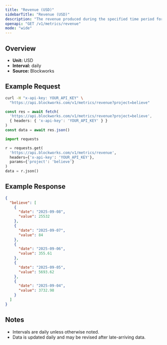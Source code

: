 ```yaml
---
title: "Revenue (USD)"
sidebarTitle: "Revenue (USD)"
description: "The revenue produced during the specified time period for given project."
openapi: "GET /v1/metrics/revenue"
mode: "wide"
---
```


## Overview

- **Unit:** USD
- **Interval:** daily
- **Source:** Blockworks

## Example Request

<CodeGroup>

```bash cURL
curl -H "x-api-key: YOUR_API_KEY" \
  "https://api.blockworks.com/v1/metrics/revenue?project=believe"
```

```typescript TypeScript
const res = await fetch(
  'https://api.blockworks.com/v1/metrics/revenue?project=believe',
  { headers: { 'x-api-key': 'YOUR_API_KEY' } }
)
const data = await res.json()
```

```python Python
import requests

r = requests.get(
  'https://api.blockworks.com/v1/metrics/revenue',
  headers={'x-api-key': 'YOUR_API_KEY'},
  params={'project': 'believe'}
)
data = r.json()
```

</CodeGroup>

## Example Response

```json
{
  "believe": [
    {
      "date": "2025-09-08",
      "value": 25532
    },
    {
      "date": "2025-09-07",
      "value": 84
    },
    {
      "date": "2025-09-06",
      "value": 355.61
    },
    {
      "date": "2025-09-05",
      "value": 5693.62
    },
    {
      "date": "2025-09-04",
      "value": 3732.98
    }
  ]
}
```

## Notes
- Intervals are daily unless otherwise noted.
- Data is updated daily and may be revised after late-arriving data.